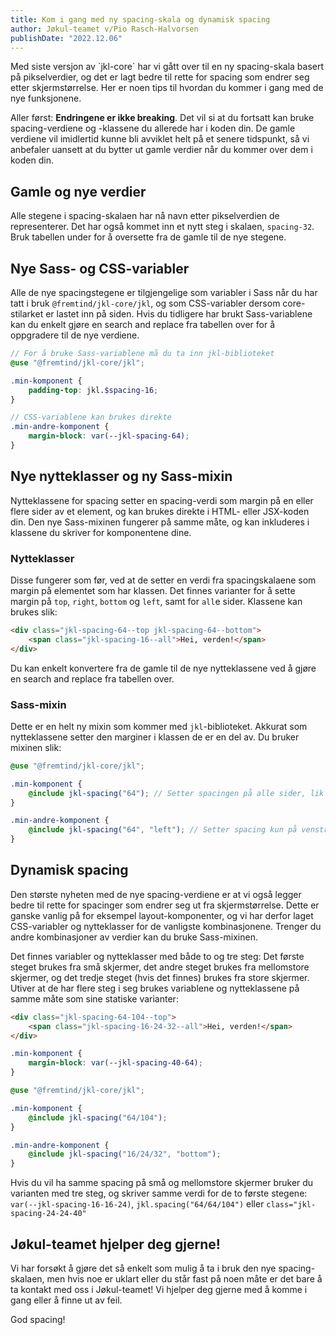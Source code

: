 ```yaml
---
title: Kom i gang med ny spacing-skala og dynamisk spacing
author: Jøkul-teamet v/Pio Rasch-Halvorsen
publishDate: "2022.12.06"
---
```



<Ingress>
    Med siste versjon av `jkl-core` har vi gått over til en ny spacing-skala basert på pikselverdier, og det er lagt
    bedre til rette for spacing som endrer seg etter skjermstørrelse. Her er noen tips til hvordan du kommer i gang med
    de nye funksjonene.
</Ingress>

<picture className="jkl-portal-image">
    <img
        className="jkl-portal-image__img jkl-spacing-40--bottom"
        alt=""
        loading="lazy"
        decoding="async"
        src="/assets/blog/updates/november-2022/nov-dynamisk-spacing.png"
    />
</picture>

Aller først: **Endringene er ikke breaking**. Det vil si at du fortsatt kan bruke spacing-verdiene og -klassene du allerede har i koden din. De gamle verdiene vil imidlertid kunne bli avviklet helt på et senere tidspunkt, så vi anbefaler uansett at du bytter ut gamle verdier når du kommer over dem i koden din.

## Gamle og nye verdier

Alle stegene i spacing-skalaen har nå navn etter pikselverdien de representerer. Det har også kommet inn et nytt steg i skalaen, `spacing-32`. Bruk tabellen under for å oversette fra de gamle til de nye stegene.

<ConversionTable />

## Nye Sass- og CSS-variabler

Alle de nye spacingstegene er tilgjengelige som variabler i Sass når du har tatt i bruk `@fremtind/jkl-core/jkl`, og som CSS-variabler dersom core-stilarket er lastet inn på siden. Hvis du tidligere har brukt Sass-variablene kan du enkelt gjøre en search and replace fra tabellen over for å oppgradere til de nye verdiene.

```scss
// For å bruke Sass-variablene må du ta inn jkl-biblioteket
@use "@fremtind/jkl-core/jkl";

.min-komponent {
    padding-top: jkl.$spacing-16;
}

// CSS-variablene kan brukes direkte
.min-andre-komponent {
    margin-block: var(--jkl-spacing-64);
}
```

## Nye nytteklasser og ny Sass-mixin

Nytteklassene for spacing setter en spacing-verdi som margin på en eller flere sider av et element, og kan brukes direkte i HTML- eller JSX-koden din. Den nye Sass-mixinen fungerer på samme måte, og kan inkluderes i klassene du skriver for komponentene dine.

### Nytteklasser

Disse fungerer som før, ved at de setter en verdi fra spacingskalaene som margin på elementet som har klassen. Det finnes varianter for å sette margin på `top`, `right`, `bottom` og `left`, samt for `all`e sider. Klassene kan brukes slik:

```html
<div class="jkl-spacing-64--top jkl-spacing-64--bottom">
    <span class="jkl-spacing-16--all">Hei, verden!</span>
</div>
```

Du kan enkelt konvertere fra de gamle til de nye nytteklassene ved å gjøre en search and replace fra tabellen over.

### Sass-mixin

Dette er en helt ny mixin som kommer med `jkl`-biblioteket. Akkurat som nytteklassene setter den marginer i klassen de er en del av. Du bruker mixinen slik:

```scss
@use "@fremtind/jkl-core/jkl";

.min-komponent {
    @include jkl-spacing("64"); // Setter spacingen på alle sider, lik margin: jkl.$spacing-64;
}

.min-andre-komponent {
    @include jkl-spacing("64", "left"); // Setter spacing kun på venstre side
}
```

## Dynamisk spacing

Den største nyheten med de nye spacing-verdiene er at vi også legger bedre til rette for spacinger som endrer seg ut fra skjermstørrelse. Dette er ganske vanlig på for eksempel layout-komponenter, og vi har derfor laget CSS-variabler og nytteklasser for de vanligste kombinasjonene. Trenger du andre kombinasjoner av verdier kan du bruke Sass-mixinen.

Det finnes variabler og nytteklasser med både to og tre steg: Det første steget brukes fra små skjermer, det andre steget brukes fra mellomstore skjermer, og det tredje steget (hvis det finnes) brukes fra store skjermer. Utiver at de har flere steg i seg brukes variablene og nytteklassene på samme måte som sine statiske varianter:

```html
<div class="jkl-spacing-64-104--top">
    <span class="jkl-spacing-16-24-32--all">Hei, verden!</span>
</div>
```

```css
.min-komponent {
    margin-block: var(--jkl-spacing-40-64);
}
```

```scss
@use "@fremtind/jkl-core/jkl";

.min-komponent {
    @include jkl-spacing("64/104");
}

.min-andre-komponent {
    @include jkl-spacing("16/24/32", "bottom");
}
```

Hvis du vil ha samme spacing på små og mellomstore skjermer bruker du varianten med tre steg, og skriver samme verdi for de to første stegene: `var(--jkl-spacing-16-16-24)`, `jkl.spacing("64/64/104")` eller `class="jkl-spacing-24-24-40"`

## Jøkul-teamet hjelper deg gjerne!

Vi har forsøkt å gjøre det så enkelt som mulig å ta i bruk den nye spacing-skalaen, men hvis noe er uklart eller du står fast på noen måte er det bare å ta kontakt med oss i Jøkul-teamet! Vi hjelper deg gjerne med å komme i gang eller å finne ut av feil.

God spacing!
